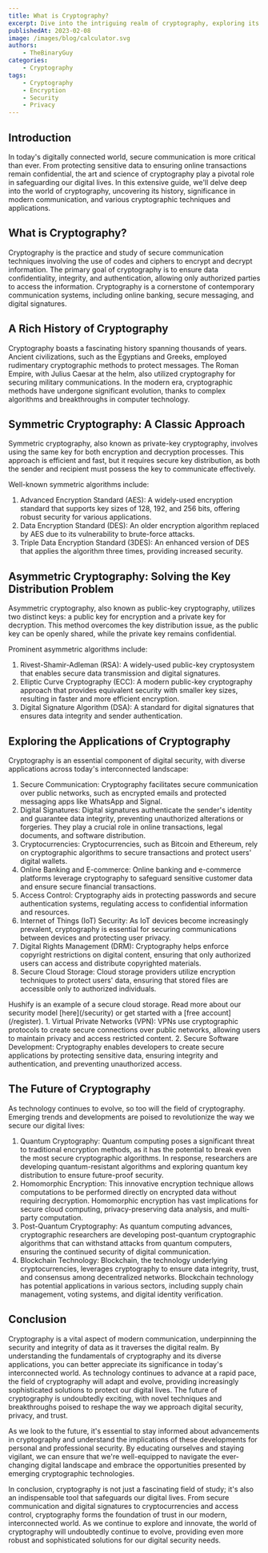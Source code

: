 ```yaml
---
title: What is Cryptography?
excerpt: Dive into the intriguing realm of cryptography, exploring its rich history, importance in contemporary communication, and the diverse cryptographic methods and applications shaping our digital world.
publishedAt: 2023-02-08
image: /images/blog/calculator.svg
authors:
    - TheBinaryGuy
categories:
    - Cryptography
tags:
    - Cryptography
    - Encryption
    - Security
    - Privacy
---
```


## Introduction

In today's digitally connected world, secure communication is more critical than ever. From protecting sensitive data to ensuring online transactions remain confidential, the art and science of cryptography play a pivotal role in safeguarding our digital lives. In this extensive guide, we'll delve deep into the world of cryptography, uncovering its history, significance in modern communication, and various cryptographic techniques and applications.

## What is Cryptography?

Cryptography is the practice and study of secure communication techniques involving the use of codes and ciphers to encrypt and decrypt information. The primary goal of cryptography is to ensure data confidentiality, integrity, and authentication, allowing only authorized parties to access the information. Cryptography is a cornerstone of contemporary communication systems, including online banking, secure messaging, and digital signatures.

## A Rich History of Cryptography

Cryptography boasts a fascinating history spanning thousands of years. Ancient civilizations, such as the Egyptians and Greeks, employed rudimentary cryptographic methods to protect messages. The Roman Empire, with Julius Caesar at the helm, also utilized cryptography for securing military communications. In the modern era, cryptographic methods have undergone significant evolution, thanks to complex algorithms and breakthroughs in computer technology.

## Symmetric Cryptography: A Classic Approach

Symmetric cryptography, also known as private-key cryptography, involves using the same key for both encryption and decryption processes. This approach is efficient and fast, but it requires secure key distribution, as both the sender and recipient must possess the key to communicate effectively.

Well-known symmetric algorithms include:

1. Advanced Encryption Standard (AES): A widely-used encryption standard that supports key sizes of 128, 192, and 256 bits, offering robust security for various applications.
2. Data Encryption Standard (DES): An older encryption algorithm replaced by AES due to its vulnerability to brute-force attacks.
3. Triple Data Encryption Standard (3DES): An enhanced version of DES that applies the algorithm three times, providing increased security.

## Asymmetric Cryptography: Solving the Key Distribution Problem

Asymmetric cryptography, also known as public-key cryptography, utilizes two distinct keys: a public key for encryption and a private key for decryption. This method overcomes the key distribution issue, as the public key can be openly shared, while the private key remains confidential.

Prominent asymmetric algorithms include:

1. Rivest-Shamir-Adleman (RSA): A widely-used public-key cryptosystem that enables secure data transmission and digital signatures.
2. Elliptic Curve Cryptography (ECC): A modern public-key cryptography approach that provides equivalent security with smaller key sizes, resulting in faster and more efficient encryption.
3. Digital Signature Algorithm (DSA): A standard for digital signatures that ensures data integrity and sender authentication.

## Exploring the Applications of Cryptography

Cryptography is an essential component of digital security, with diverse applications across today's interconnected landscape:

1. Secure Communication: Cryptography facilitates secure communication over public networks, such as encrypted emails and protected messaging apps like WhatsApp and Signal.
2. Digital Signatures: Digital signatures authenticate the sender's identity and guarantee data integrity, preventing unauthorized alterations or forgeries. They play a crucial role in online transactions, legal documents, and software distribution.
3. Cryptocurrencies: Cryptocurrencies, such as Bitcoin and Ethereum, rely on cryptographic algorithms to secure transactions and protect users' digital wallets.
4. Online Banking and E-commerce: Online banking and e-commerce platforms leverage cryptography to safeguard sensitive customer data and ensure secure financial transactions.
5. Access Control: Cryptography aids in protecting passwords and secure authentication systems, regulating access to confidential information and resources.
6. Internet of Things (IoT) Security: As IoT devices become increasingly prevalent, cryptography is essential for securing communications between devices and protecting user privacy.
7. Digital Rights Management (DRM): Cryptography helps enforce copyright restrictions on digital content, ensuring that only authorized users can access and distribute copyrighted materials.
8. Secure Cloud Storage: Cloud storage providers utilize encryption techniques to protect users' data, ensuring that stored files are accessible only to authorized individuals.
<Callout>
Hushify is an example of a secure cloud storage. Read more about our security model [here](/security) or get started with a [free account](/register).
</Callout>
1.  Virtual Private Networks (VPN): VPNs use cryptographic protocols to create secure connections over public networks, allowing users to maintain privacy and access restricted content.
2.  Secure Software Development: Cryptography enables developers to create secure applications by protecting sensitive data, ensuring integrity and authentication, and preventing unauthorized access.

## The Future of Cryptography

As technology continues to evolve, so too will the field of cryptography. Emerging trends and developments are poised to revolutionize the way we secure our digital lives:

1. Quantum Cryptography: Quantum computing poses a significant threat to traditional encryption methods, as it has the potential to break even the most secure cryptographic algorithms. In response, researchers are developing quantum-resistant algorithms and exploring quantum key distribution to ensure future-proof security.
2. Homomorphic Encryption: This innovative encryption technique allows computations to be performed directly on encrypted data without requiring decryption. Homomorphic encryption has vast implications for secure cloud computing, privacy-preserving data analysis, and multi-party computation.
3. Post-Quantum Cryptography: As quantum computing advances, cryptographic researchers are developing post-quantum cryptographic algorithms that can withstand attacks from quantum computers, ensuring the continued security of digital communication.
4. Blockchain Technology: Blockchain, the technology underlying cryptocurrencies, leverages cryptography to ensure data integrity, trust, and consensus among decentralized networks. Blockchain technology has potential applications in various sectors, including supply chain management, voting systems, and digital identity verification.

## Conclusion

Cryptography is a vital aspect of modern communication, underpinning the security and integrity of data as it traverses the digital realm. By understanding the fundamentals of cryptography and its diverse applications, you can better appreciate its significance in today's interconnected world. As technology continues to advance at a rapid pace, the field of cryptography will adapt and evolve, providing increasingly sophisticated solutions to protect our digital lives. The future of cryptography is undoubtedly exciting, with novel techniques and breakthroughs poised to reshape the way we approach digital security, privacy, and trust.

As we look to the future, it's essential to stay informed about advancements in cryptography and understand the implications of these developments for personal and professional security. By educating ourselves and staying vigilant, we can ensure that we're well-equipped to navigate the ever-changing digital landscape and embrace the opportunities presented by emerging cryptographic technologies.

In conclusion, cryptography is not just a fascinating field of study; it's also an indispensable tool that safeguards our digital lives. From secure communication and digital signatures to cryptocurrencies and access control, cryptography forms the foundation of trust in our modern, interconnected world. As we continue to explore and innovate, the world of cryptography will undoubtedly continue to evolve, providing even more robust and sophisticated solutions for our digital security needs.
